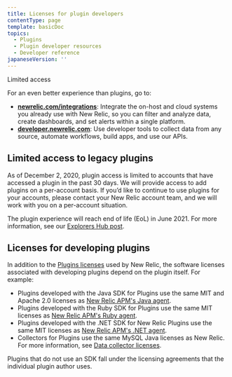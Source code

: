 ```yaml
---
title: Licenses for plugin developers
contentType: page
template: basicDoc
topics:
  - Plugins
  - Plugin developer resources
  - Developer reference
japaneseVersion: ''
---
```


Limited access

<Callout variant="important">
  For an even better experience than plugins, go to:

  * **[newrelic.com/integrations](https://newrelic.com/integrations)**: Integrate the on-host and cloud systems you already use with New Relic, so you can filter and analyze data, create dashboards, and set alerts within a single platform.
  * **[developer.newrelic.com](https://developer.newrelic.com)**: Use developer tools to collect data from any source, automate workflows, build apps, and use our APIs.
</Callout>

## Limited access to legacy plugins

As of December 2, 2020, plugin access is limited to accounts that have accessed a plugin in the past 30 days. We will provide access to add plugins on a per-account basis. If you’d like to continue to use plugins for your accounts, please contact your New Relic account team, and we will work with you on a per-account situation.

The plugin experience will reach end of life (EoL) in June 2021. For more information, see our [Explorers Hub post](https://discuss.newrelic.com/t/first-notice-limiting-access-to-new-relic-plugins/121832).

## Licenses for developing plugins

In addition to the [Plugins licenses](/docs/licenses/product-or-service-licenses/new-relic-plugins/plugins-licenses) used by New Relic, the software licenses associated with developing plugins depend on the plugin itself. For example:

* Plugins developed with the Java SDK for Plugins use the same MIT and Apache 2.0 licenses as [New Relic APM's Java agent](/docs/licenses/product-or-service-licenses/new-relic-apm/java-agent-licenses).
* Plugins developed with the Ruby SDK for Plugins use the same MIT licenses as [New Relic APM's Ruby agent](/docs/licenses/product-or-service-licenses/new-relic-apm/ruby-agent-licenses).
* Plugins developed with the .NET SDK for New Relic Plugins use the same MIT licenses as [New Relic APM's .NET agent](/docs/licenses/product-or-service-licenses/new-relic-apm/net-agent-licenses).
* Collectors for Plugins use the same MySQL Java licenses as New Relic. For more information, see [Data collector licenses](/docs/licenses/license-information/special-services-licenses/data-collector-licenses).

Plugins that do not use an SDK fall under the licensing agreements that the individual plugin author uses.
